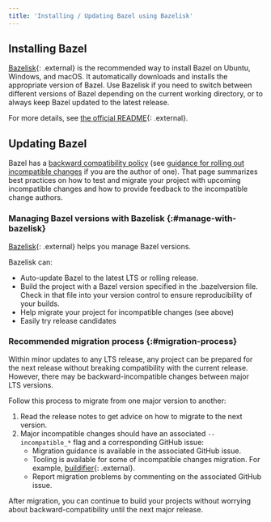 ```yaml
---
title: 'Installing / Updating Bazel using Bazelisk'
---
```


## Installing Bazel

[Bazelisk](https://github.com/bazelbuild/bazelisk){: .external} is the
recommended way to install Bazel on Ubuntu, Windows, and macOS. It automatically
downloads and installs the appropriate version of Bazel. Use Bazelisk if you
need to switch between different versions of Bazel depending on the current
working directory, or to always keep Bazel updated to the latest release.

For more details, see
[the official README](https://github.com/bazelbuild/bazelisk/blob/master/README.md){: .external}.

## Updating Bazel

Bazel has a [backward compatibility policy](/versions/7.4.0/release/backward-compatibility)
(see [guidance for rolling out incompatible
changes](/contribute/breaking-changes) if you
are the author of one). That page summarizes best practices on how to test and
migrate your project with upcoming incompatible changes and how to provide
feedback to the incompatible change authors.

### Managing Bazel versions with Bazelisk {:#manage-with-bazelisk}

[Bazelisk](https://github.com/bazelbuild/bazelisk){: .external} helps you manage
Bazel versions.

Bazelisk can:

*   Auto-update Bazel to the latest LTS or rolling release.
*   Build the project with a Bazel version specified in the .bazelversion
    file. Check in that file into your version control to ensure reproducibility
    of your builds.
*   Help migrate your project for incompatible changes (see above)
*   Easily try release candidates

### Recommended migration process {:#migration-process}

Within minor updates to any LTS release, any
project can be prepared for the next release without breaking
compatibility with the current release. However, there may be
backward-incompatible changes between major LTS versions.

Follow this process to migrate from one major version to another:

1. Read the release notes to get advice on how to migrate to the next version.
1. Major incompatible changes should have an associated `--incompatible_*` flag
   and a corresponding GitHub issue:
    *   Migration guidance is available in the associated GitHub issue.
    *   Tooling is available for some of incompatible changes migration. For
        example, [buildifier](https://github.com/bazelbuild/buildtools/releases){: .external}.
    *   Report migration problems by commenting on the associated GitHub issue.

After migration, you can continue to build your projects without worrying about
backward-compatibility until the next major release.

